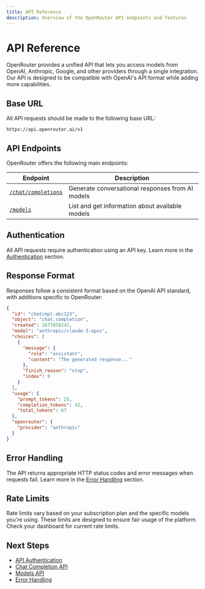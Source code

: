 ```yaml
---
title: API Reference
description: Overview of the OpenRouter API endpoints and features
---
```


# API Reference

OpenRouter provides a unified API that lets you access models from OpenAI, Anthropic, Google, and other providers through a single integration. Our API is designed to be compatible with OpenAI's API format while adding more capabilities.

## Base URL

All API requests should be made to the following base URL:

```
https://api.openrouter.ai/v1
```

## API Endpoints

OpenRouter offers the following main endpoints:

| Endpoint | Description |
|----------|-------------|
| [`/chat/completions`](/docs/api/chat-completion) | Generate conversational responses from AI models |
| [`/models`](/docs/api/models) | List and get information about available models |

## Authentication

All API requests require authentication using an API key. Learn more in the [Authentication](/docs/api/authentication) section.

## Response Format

Responses follow a consistent format based on the OpenAI API standard, with additions specific to OpenRouter:

```json
{
  "id": "chatcmpl-abc123",
  "object": "chat.completion",
  "created": 1677858242,
  "model": "anthropic/claude-3-opus",
  "choices": [
    {
      "message": {
        "role": "assistant",
        "content": "The generated response..."
      },
      "finish_reason": "stop",
      "index": 0
    }
  ],
  "usage": {
    "prompt_tokens": 25,
    "completion_tokens": 42,
    "total_tokens": 67
  },
  "openrouter": {
    "provider": "anthropic"
  }
}
```

## Error Handling

The API returns appropriate HTTP status codes and error messages when requests fail. Learn more in the [Error Handling](/docs/api/errors) section.

## Rate Limits

Rate limits vary based on your subscription plan and the specific models you're using. These limits are designed to ensure fair usage of the platform. Check your dashboard for current rate limits.

## Next Steps

- [API Authentication](/docs/api/authentication)
- [Chat Completion API](/docs/api/chat-completion)
- [Models API](/docs/api/models)
- [Error Handling](/docs/api/errors)
